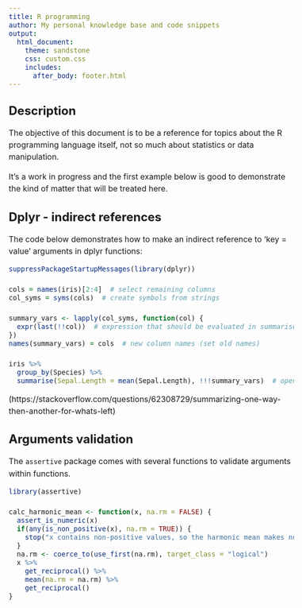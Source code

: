```yaml
---
title: R programming
author: My personal knowledge base and code snippets
output: 
  html_document:
    theme: sandstone
    css: custom.css
    includes:
      after_body: footer.html
---
```


<style>
body{
  font-size: 16px;
  line-height: 24px;
}
.main-container {
  max-width: 1200px;
}
</style>

## Description
The objective of this document is to be a reference for topics about the R
programming language itself, not so much about statistics or data manipulation.

It's a work in progress and the first example below is good to demonstrate the
kind of matter that will be treated here.

## Dplyr - indirect references
The code below demonstrates how to make an indirect reference to 'key = value'
arguments in dplyr functions:

```r
suppressPackageStartupMessages(library(dplyr))

cols = names(iris)[2:4]  # select remaining columns 
col_syms = syms(cols)  # create symbols from strings

summary_vars <- lapply(col_syms, function(col) {
  expr(last(!!col))  # expression that should be evaluated in summarise
})
names(summary_vars) = cols  # new column names (set old names)

iris %>%  
  group_by(Species) %>%
  summarise(Sepal.Length = mean(Sepal.Length), !!!summary_vars)  # open expressions
```
(https://stackoverflow.com/questions/62308729/summarizing-one-way-then-another-for-whats-left)

## Arguments validation
The `assertive` package comes with several functions to validate arguments 
within functions.

```r
library(assertive)

calc_harmonic_mean <- function(x, na.rm = FALSE) {
  assert_is_numeric(x)
  if(any(is_non_positive(x), na.rm = TRUE)) {
    stop("x contains non-positive values, so the harmonic mean makes no sense.")
  }
  na.rm <- coerce_to(use_first(na.rm), target_class = "logical")
  x %>%
    get_reciprocal() %>%
    mean(na.rm = na.rm) %>%
    get_reciprocal()
}
```

